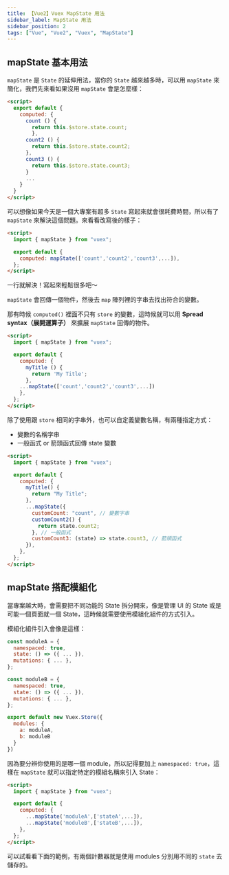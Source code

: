 ```yaml
---
title: 【Vue2】Vuex MapState 用法
sidebar_label: MapState 用法
sidebar_position: 2
tags: ["Vue", "Vue2", "Vuex", "MapState"]
---
```



## mapState 基本用法

`mapState` 是 `State` 的延伸用法，當你的 `State` 越來越多時，可以用 `mapState` 來簡化，我們先來看如果沒用 `mapState` 會是怎麼樣：

```html title=App.vue
<script>
  export default {
    computed: {
      count () {
        return this.$store.state.count;
        },
      count2 () {
        return this.$store.state.count2;
      },
      count3 () {
        return this.$store.state.count3;
      }
      ...
    }
  }
</script>
```

可以想像如果今天是一個大專案有超多 `State` 寫起來就會很耗費時間，所以有了 `mapState` 來解決這個問題。來看看改寫後的樣子：

```html title=App.vue
<script>
  import { mapState } from "vuex";

  export default {
    computed: mapState(['count','count2','count3',...]),
  };
</script>
```

一行就解決！寫起來輕鬆很多吧～

`mapState` 會回傳一個物件，然後去 `map` 陣列裡的字串去找出符合的變數。

那有時候 `computed()` 裡面不只有 `store` 的變數，這時候就可以用 **Spread syntax（展開運算子）** 來擴展 `mapState` 回傳的物件。

```html title=App.vue
<script>
  import { mapState } from "vuex";

  export default {
    computed: {
      myTitle () {
        return 'My Title';
      },
    ...mapState(['count','count2','count3',...])
    },
  };
</script>
```

除了使用跟 `store` 相同的字串外，也可以自定義變數名稱，有兩種指定方式：

- 變數的名稱字串
- 一般函式 or 箭頭函式回傳 state 變數

```html {10-14} title=App.vue
<script>
  import { mapState } from "vuex";

  export default {
    computed: {
      myTitle() {
        return "My Title";
      },
      ...mapState({
        customCount: "count", // 變數字串
        customCount2() {
          return state.count2;
        }, // 一般函式
        customCount3: (state) => state.count3, // 箭頭函式
      }),
    },
  };
</script>
```

## mapState 搭配模組化

當專案越大時，會需要把不同功能的 State 拆分開來，像是管理 UI 的 State 或是可能一個頁面就一個 State，這時候就需要使用模組化組件的方式引入。

模組化組件引入會像是這樣：

```js title='store/index.js'
const moduleA = {
  namespaced: true,
  state: () => ({ ... }),
  mutations: { ... },
};

const moduleB = {
  namespaced: true,
  state: () => ({ ... }),
  mutations: { ... },
};

export default new Vuex.Store({
  modules: {
    a: moduleA,
    b: moduleB
  }
})
```

因為要分辨你使用的是哪一個 module，所以記得要加上 `namespaced: true`，這樣在 `mapState` 就可以指定特定的模組名稱來引入 State：

```html title=App.vue
<script>
  import { mapState } from "vuex";

  export default {
    computed: {
      ...mapState('moduleA',['stateA',...]),
      ...mapState('moduleB',['stateB',...]),
    },
  };
</script>
```

可以試看看下面的範例，有兩個計數器就是使用 modules 分別用不同的 `state` 去儲存的。

<CodeSandbox
  url='https://codesandbox.io/embed/vuex-mapstate-jmfj8f?fontsize=14&hidenavigation=1&theme=dark'
  title='Vuex-mapState'
  initialPath='counter'
  codebasePath='/src/store/index.js'
/>
